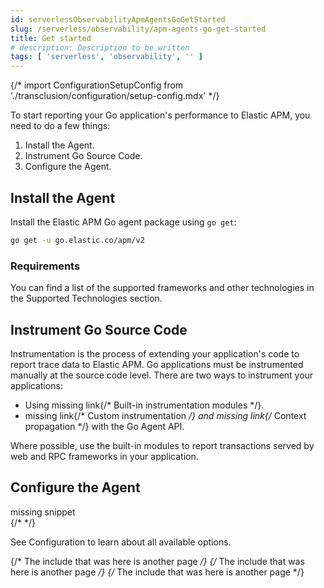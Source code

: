 ```yaml
---
id: serverlessObservabilityApmAgentsGoGetStarted
slug: /serverless/observability/apm-agents-go-get-started
title: Get started
# description: Description to be written
tags: [ 'serverless', 'observability', '' ]
---
```



{/* import ConfigurationSetupConfig from './transclusion/configuration/setup-config.mdx' */}

<div id="getting-started"></div>

To start reporting your Go application's performance to Elastic APM, you need to do a few things:

1. <DocLink id="serverlessObservabilityApmAgentsGoGetStarted" section="install-the-agent">Install the Agent</DocLink>.
1. <DocLink id="serverlessObservabilityApmAgentsGoGetStarted" section="instrument-go-source-code">Instrument Go Source Code</DocLink>.
1. <DocLink id="serverlessObservabilityApmAgentsGoGetStarted" section="configure-the-agent">Configure the Agent</DocLink>.

<div id="installation"></div>

## Install the Agent

Install the Elastic APM Go agent package using `go get`:

```bash
go get -u go.elastic.co/apm/v2
```

### Requirements

You can find a list of the supported frameworks and other technologies in the
<DocLink id="serverlessObservabilityApmAgentsGoSupportedTechnologies">Supported Technologies</DocLink> section.

<div id="instrumenting-source"></div>

## Instrument Go Source Code

Instrumentation is the process of extending your application's code to report trace data to Elastic APM.
Go applications must be instrumented manually at the source code level.
There are two ways to instrument your applications:

* Using <DocBadge><DocIcon size="s" type="unlink" title="missing link"/> missing link</DocBadge>{/*  <DocLink id="enApmAgentGoBuiltinModules">Built-in instrumentation modules</DocLink> */}.
* <DocBadge><DocIcon size="s" type="unlink" title="missing link"/> missing link</DocBadge>{/*  <DocLink id="enApmAgentGoCustomInstrumentation">Custom instrumentation</DocLink> */} and <DocBadge><DocIcon size="s" type="unlink" title="missing link"/> missing link</DocBadge>{/*  <DocLink id="enApmAgentGoCustomInstrumentationPropagation">Context propagation</DocLink> */} with the Go Agent API.

Where possible, use the built-in modules to report transactions served by web and RPC frameworks in your application.

<div id="configure-setup"></div>

## Configure the Agent

<div style={{ backgroundColor: "#F1F4FA", width: "100%", height: "250px", textAlign: "center", paddingTop: "110px", marginBottom: "20px" }}><DocIcon type="documents" title="missing snippet"/> missing snippet</div>
{/* <ConfigurationSetupConfig  /> */}


See <DocLink id="serverlessObservabilityApmAgentsGoConfigure">Configuration</DocLink> to learn about all available options.

{/* The include that was here is another page */}
{/* The include that was here is another page */}
{/* The include that was here is another page */}

